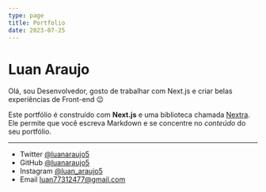 ```yaml
---
type: page
title: Portfolio
date: 2023-07-25
---
```


# Luan Araujo

Olá, sou Desenvolvedor, gosto de trabalhar com Next.js e criar belas experiências de Front-end 😉

Este portfólio é construído com **Next.js** e uma biblioteca chamada [Nextra](https://nextra.vercel.app/). Ele permite que você escreva Markdown e se concentre no _conteúdo_ do seu portfólio.

---

- Twitter [@luanaraujo5](https://twitter.com/yourname)
- GitHub [@luanaraujo5](https://github.com/luanaraujo5)
- Instagram [@luan_araujo5](https://instagram.com/luan_araujo5)
- Email luan77312477@gmail.com
